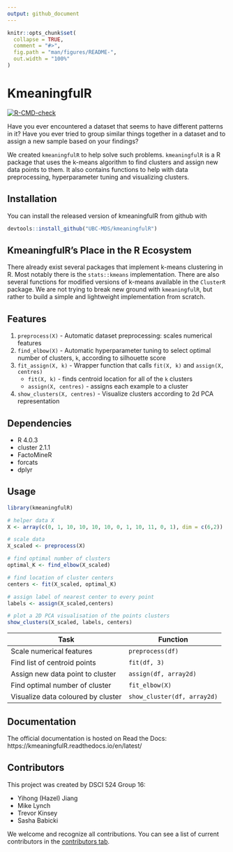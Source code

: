 ```yaml
---
output: github_document
---
```


<!-- README.md is generated from README.Rmd. Please edit that file -->

```r
knitr::opts_chunk$set(
  collapse = TRUE,
  comment = "#>",
  fig.path = "man/figures/README-",
  out.width = "100%"
)
```

# KmeaningfulR

<!-- badges: start -->
[![R-CMD-check](https://github.com/UBC-MDS/kmeaningfulR/workflows/R-CMD-check/badge.svg)](https://github.com/UBC-MDS/kmeaningfulR/actions)
<!-- badges: end -->

Have you ever encountered a dataset that seems to have different 
patterns in it? Have you ever tried to group similar things together in a dataset and to assign a new sample based on your findings? 

We created `kmeaningfulR` to help solve such problems. `kmeaningfulR` is a R package that uses the k-means algorithm to find clusters and assign new data points to them. It also contains functions to help with data preprocessing, hyperparameter tuning and visualizing clusters.

## Installation

You can install the released version of kmeaningfulR from github with

``` r
devtools::install_github("UBC-MDS/kmeaningfulR")
```

## KmeaningfulR's Place in the R Ecosystem

There already exist several packages that implement k-means clustering in R. Most notably there is the `stats::kmeans` implementation. There are also several functions for modified versions of k-means available in the `ClusterR` package. We are not trying to break new ground with `kmeaningfulR`, but rather to build a simple and lightweight implementation from scratch.

## Features

1. `preprocess(X)` - Automatic dataset preprocessing: scales numerical features
2. `find_elbow(X)` - Automatic hyperparameter tuning to select optimal number of clusters, `k`, according to silhouette score
3. `fit_assign(X, k)` - Wrapper function that calls `fit(X, k)` and `assign(X, centres)`
    - `fit(X, k)` - finds centroid location for all of the `k` clusters
    - `assign(X, centres)` - assigns each example to a cluster
4. `show_clusters(X, centres)` - Visualize clusters according to 2d PCA representation

## Dependencies

- R 4.0.3
- cluster 2.1.1
- FactoMineR
- forcats
- dplyr

## Usage

```r
library(kmeaningfulR)

# helper data X
X <- array(c(0, 1, 10, 10, 10, 10, 0, 1, 10, 11, 0, 1), dim = c(6,2))

# scale data
X_scaled <- preprocess(X)

# find optimal number of clusters
optimal_K <- find_elbow(X_scaled)

# find location of cluster centers
centers <- fit(X_scaled, optimal_K)

# assign label of nearest center to every point
labels <- assign(X_scaled,centers)

# plot a 2D PCA visualisation of the points clusters
show_clusters(X_scaled, labels, centers)

```

| Task | Function  |
|------------|-----|
| Scale numerical features| `preprocess(df)`|
| Find list of centroid points| `fit(df, 3)`|
| Assign new data point to cluster| `assign(df, array2d)`|
| Find optimal number of cluster| `fit_elbow(X)`|
| Visualize data coloured by cluster| `show_cluster(df, array2d)`|

## Documentation

The official documentation is hosted on Read the Docs: https://kmeaningfulR.readthedocs.io/en/latest/

## Contributors
This project was created by DSCI 524 Group 16: 

- Yihong (Hazel) Jiang
- Mike Lynch
- Trevor Kinsey
- Sasha Babicki

We welcome and recognize all contributions. You can see a list of current contributors in the [contributors tab](https://github.com/UBC-MDS/kmeaningfulR/graphs/contributors).
